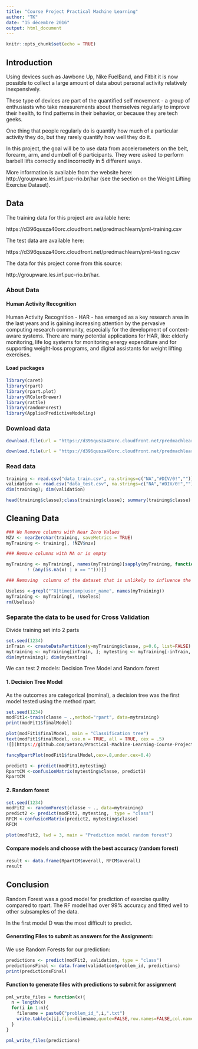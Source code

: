 ---
title: "Course Project Practical Machine Learning"
author: "TK"
date: "15 décembre 2016"
output: html_document
---

```{r setup, include=FALSE}
knitr::opts_chunk$set(echo = TRUE)
```
## Introduction

Using devices such as Jawbone Up, Nike FuelBand, and Fitbit it is now possible to collect a large amount of data about personal activity relatively inexpensively.

These type of devices are part of the quantified self movement - a group of enthusiasts who take measurements about themselves regularly to improve their health, to find patterns in their behavior, or because they are tech geeks.

One thing that people regularly do is quantify how much of a particular activity they do, but they rarely quantify how well they do it. 

In this project, the goal will be to use data from accelerometers on the belt, forearm, arm, and dumbell of 6 participants. They were asked to perform barbell lifts correctly and incorrectly in 5 different ways.

More information is available from the website here: http://groupware.les.inf.puc-rio.br/har (see the section on the Weight Lifting Exercise Dataset). 


## Data

The training data for this project are available here:

https://d396qusza40orc.cloudfront.net/predmachlearn/pml-training.csv

The test data are available here:

https://d396qusza40orc.cloudfront.net/predmachlearn/pml-testing.csv

The data for this project come from this source:

http://groupware.les.inf.puc-rio.br/har. 

### About Data

#### Human Activity Recognition

Human Activity Recognition - HAR - has emerged as a key research area in the last years and is gaining increasing attention by the pervasive computing research community, especially for the development of context-aware systems. There are many potential applications for HAR, like: elderly monitoring, life log systems for monitoring energy expenditure and for supporting weight-loss programs, and digital assistants for weight lifting exercises.


#### Load packages

```{r results='hide', message=FALSE, warning=FALSE}
library(caret)
library(rpart)
library(rpart.plot)
library(RColorBrewer)
library(rattle)
library(randomForest)
library(AppliedPredictiveModeling)
```



### Download data

```{r}
download.file(url = "https://d396qusza40orc.cloudfront.net/predmachlearn/pml-training.csv", destfile = "data_train.csv")

download.file(url = "https://d396qusza40orc.cloudfront.net/predmachlearn/pml-testing.csv", destfile = "data_test.csv")

```
### Read data

```{r}
training <- read.csv("data_train.csv", na.strings=c("NA","#DIV/0!",""))
validation <- read.csv("data_test.csv", na.strings=c("NA","#DIV/0!",""))
dim(training); dim(validation)
```

``` {r}
head(training$classe);class(training$classe); summary(training$classe)
```

## Cleaning Data

```{r}
### We Remove columns with Near Zero Values
NZV <- nearZeroVar(training, saveMetrics = TRUE)
myTraining <- training[, !NZV$nzv]

```

```{r}
### Remove columns with NA or is empty

myTraining <- myTraining[, names(myTraining)[sapply(myTraining, function (x)
        ! (any(is.na(x) | x == "")))]]

```

```{r}
### Removing  columns of the dataset that is unlikely to influence the prediction

Useless <-grepl("^X|timestamp|user_name", names(myTraining))
myTraining <- myTraining[, !Useless]
rm(Useless)

```
### Separate the data to be used for Cross Validation

Divide training set into 2 parts

```{r}
set.seed(1234)
inTrain <- createDataPartition(y=myTraining$classe, p=0.6, list=FALSE)
mytraining <- myTraining[inTrain, ]; mytesting <- myTraining[-inTrain, ]
dim(mytraining); dim(mytesting)

```

We can test 2 models: Decision Tree Model and Random forest

#### 1. Decision Tree Model

As the outcomes are categorical (nominal), a decision tree was the first model tested using the method rpart.

```{r}
set.seed(1234)
modFit1<-train(classe ~ .,method="rpart", data=mytraining)
print(modFit1$finalModel)

plot(modFit1$finalModel, main = "Classification tree")
text(modFit1$finalModel, use.n = TRUE, all = TRUE, cex = .5)
![](https://github.com/xetaro/Practical-Machine-Learning-Course-Project/blob/master/plot_modFit1.png)
```

```{r}

fancyRpartPlot(modFit1$finalModel,cex=.8,under.cex=0.4)

```

```{r}
predict1 <- predict(modFit1,mytesting)
RpartCM <-confusionMatrix(mytesting$classe, predict1)
RpartCM
```

#### 2. Random forest

```{r}
set.seed(1234)
modFit2 <- randomForest(classe ~ ., data=mytraining)
predict2 <- predict(modFit2, mytesting,  type = "class")
RFCM <-confusionMatrix(predict2, mytesting$classe)
RFCM
```


```{r}

plot(modFit2, lwd = 3, main = "Prediction model random forest")


```

#### Compare models and choose with the best accuracy (random forest)

```{r}
result <- data.frame(RpartCM$overall, RFCM$overall)
result
```

## Conclusion


Random Forest was a good model for prediction of exercise quality compared to rpart. The RF model had over 99% accuracy and fitted well to other subsamples of the data. 

In the first model D was the most difficult to predict. 


#### Generating Files to submit as answers for the Assignment:

We use Random Forests for our prediction:

```{r}
predictions <- predict(modFit2, validation, type = "class")
predictionsFinal <- data.frame(validation$problem_id, predictions)
print(predictionsFinal)

```

#### Function to generate files with predictions to submit for assignment

```{r}
pml_write_files = function(x){
  n = length(x)
  for(i in 1:n){
    filename = paste0("problem_id_",i,".txt")
    write.table(x[i],file=filename,quote=FALSE,row.names=FALSE,col.names=FALSE)
  }
}

pml_write_files(predictions)

```
